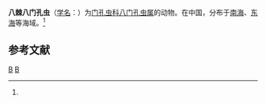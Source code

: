 {{Speciesbox
| genus = Octopyle
| species = octospinosa
| authority = (Tan et Tchang, 1976)<ref name='id9149'>{{cite web| url =http://www.bioinfo.cn/db05/BjdwSpecies.php?action=view&id=9149| title =八棘八门孔虫| work =《中国动物物种编目数据库》| publisher =中国科学院微生物研究所| author =中国科学院动物研究所| accessdate =2009-04-16| deadurl =yes| archiveurl =https://web.archive.org/web/20160305103744/http://www.bioinfo.cn/db05/BjdwSpecies.php?action=view&id=9149| archivedate =2016-03-05}}</ref>
}}

'''八棘八门孔虫'''（[[学名|学名]]：{{lang|la|''Octopyle octospinosa''}}）为[[门孔虫科|门孔虫科]][[八门孔虫属|八门孔虫属]]的动物。在中国，分布于[[南海|南海]]、[[东海|东海]]等海域。<ref name='id9149'/>

== 参考文献 ==
{{reflist}}

{{Taxonbar}}

[[Category:1976年描述的动物|B]]
[[Category:八门孔虫属|B]]


{{放射虫小作品}}